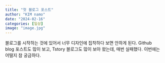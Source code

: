 ```yaml
---
title: "첫 블로그 포스트"
author: "KIM namo"
date: "2024-02-16"
categories: [일상]
image: "image.jpg"
---
```


블로그를 시작하는 것에 있어서 너무 디자인에 집착하다 보면 안하게 된다. Github blog 포스트도 많이 보고, Tstory 블로그도 많이 보아 왔는데, 매번 실패했다. 이번에는 어떨지 참 궁금하다.
